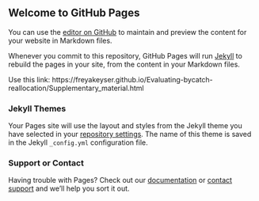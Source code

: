 ## Welcome to GitHub Pages

You can use the [editor on GitHub](https://github.com/freyakeyser/Evaluating-bycatch-reallocation/edit/master/README.md) to maintain and preview the content for your website in Markdown files.

Whenever you commit to this repository, GitHub Pages will run [Jekyll](https://jekyllrb.com/) to rebuild the pages in your site, from the content in your Markdown files.

Use this link: https://freyakeyser.github.io/Evaluating-bycatch-reallocation/Supplementary_material.html

### Jekyll Themes

Your Pages site will use the layout and styles from the Jekyll theme you have selected in your [repository settings](https://github.com/freyakeyser/Evaluating-bycatch-reallocation/settings). The name of this theme is saved in the Jekyll `_config.yml` configuration file.

### Support or Contact

Having trouble with Pages? Check out our [documentation](https://help.github.com/categories/github-pages-basics/) or [contact support](https://github.com/contact) and we’ll help you sort it out.
